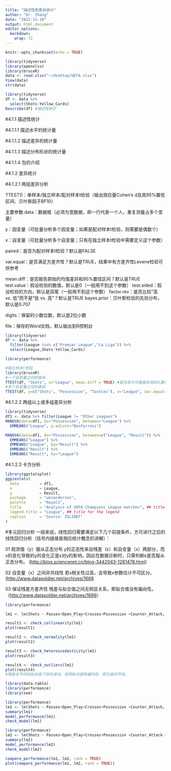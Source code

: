 ```yaml
---
title: "描述性和差异统计"
author: "Dr. Zhang"
date: "2022-11-10"
output: html_document
editor_options: 
  markdown: 
    wrap: 72
---
```


```r
knitr::opts_chunk$set(echo = TRUE)
```

```r
library(tidyverse)
library(openxlsx)
library(bruceR)
data <- read.xlsx("~/desktop/UEFA.xlsx")
View(data)
str(data)
```

```r
library(tidyverse)
df <- data %>% 
  select(Shots:Yellow_Cards)
Describe(df) #描述性统计
```

#4.1.1 描述性统计

#4.1.1.1 描述水平的统计量

#4.1.1.2 描述差异的统计量

#4.1.1.3 描述分布形状的统计量

#4.1.1.4 包的介绍

#4.1.2 差异统计

#4.1.2.1 两组差异分析

TTEST()：单样本/独立样本/配对样本t检验（输出效应量Cohen's
d及其95%置信区间、贝叶斯因子BF10）

主要参数
data：数据框（必须为宽数据，即一行代表一个人，重复测量占多个变量）

y：因变量（可批量分析多个因变量；如果是配对样本t检验，则需要是偶数个）

x：自变量（可批量分析多个自变量；只有在独立样本t检验中需要定义这个参数）

paired：是否为配对样本t检验？默认是FALSE

var.equal：是否满足方差齐性？默认是TRUE，结果中有方差齐性Levene检验可供参考

mean.diff：是否报告原始的均值差异和95%置信区间？默认是TRUE
test.value：假设检验的数值，默认是0（一般用不到这个参数）
test.sided：假设检验的方向，默认是双尾（一般用不到这个参数）
factor.rev：是否比较"高 vs. 低"而不是"低 vs. 高"？默认是TRUE
bayes.prior：贝叶斯检验的先验分布，默认是0.707

digits：保留的小数位数，默认是2位小数

file：保存的Word文档，默认输出到R控制台

```r
library(tidyverse)
df <- data %>% 
  filter(League %in% c("Premier League","La Liga")) %>% 
  select(League,Shots:Yellow_Cards)

library(performance)

```

```r
#独立样本t检验
library(bruceR)
#一个自变量之间的差异
TTEST(df, "Shots", x="League", mean.diff = TRUE) #是否显示均值差异及95%置信区间
#多个自变量之间的差异
TTEST(df, y=c("Shots", "Possession", "Tackles"), x="League", var.equal=FALSE) #3个自变量分别计算
```

#4.1.2.2 两组以上或多组差异分析

```r
library(tidyverse)
df1 <- data %>% filter(League != "Other Leagues")
MANOVA(data=df1, dv="Possession", between="League") %>%
  EMMEANS("League", p.adjust="Bonferroni")
```

```r
MANOVA(data=df1, dv="Possession", between=c("League", "Result")) %>%
  EMMEANS("League") %>%
  EMMEANS("League", by="Result") %>%
  EMMEANS("Result") %>%
  EMMEANS("Result", by="League")
```

#4.1.2.3 卡方分析

```r
library(ggstatsplot)
ggpiestats(
  data         = df1,
  x            = League,
  y            = Result,
  package      = "wesanderson",
  palette      = "Royal1",
  title        = "Analysis of UEFA Champions League matches", ## title for the plot
  legend.title = "League", ## title for the legend
  caption      = "Source: ZSLINEF"
)
```


#多元回归分析
一般来说，线性回归需要满足以下几个前提条件，方可进行之后的线性回归分析（括号内链接是相应统计概念的讲解）：

01 观测值（y）服从正态分布
y的正态性来自残差（ε）和自变量（x）两部分，而x的变化导致的y的变化正是x对y的影响，因此在数据诊断时，只需判断ε是否服从正态分布。
(<http://blog.sciencenet.cn/blog-3442043-1281478.html>）

02 自变量（x）之间非共线性 若x相关性过高，会导致x参数估计不可区分。
(<http://www.datasoldier.net/archives/1668>

03 保证残差方差齐性 残差与拟合值之间无明显关系，即拟合值没有偏向性。
（<http://www.datasoldier.net/archives/1699>）

```r
library(performance)

lm1 <- lm(Shots ~ Passes+Open_Play+Crosses+Possession +Counter_Attack, data = df1)

result1 <- check_collinearity(lm1)
plot(result1)

result2 <- check_normality(lm1)
plot(result2)

result3 <- check_heteroscedasticity(lm1)
plot(result3)

result4 <- check_outliers(lm1)
plot(result4)
#残差在不同的拟合值下存在波动，说明拟合值有偏向性，即方差非齐性。
```

```r
library(data.table)
library(performance)
library(see)

library(performance)
lm1 <- lm(Shots ~ Passes+Open_Play+Crosses+Possession +Counter_Attack, data = df1)
summary(lm1)
model_performance(lm1)
check_model(lm1)
```

```r
library(performance)
lm2 <- lm(Shots ~ Passes+Open_Play+Crosses+Possession +Counter_Attack + Yellow_Cards, family = poisson(), data = df1)
summary(lm2)
model_performance(lm2)
check_model(lm2)
```

```r
compare_performance(lm1, lm2, rank = TRUE)
plot(compare_performance(lm1, lm2, rank = TRUE))
```


